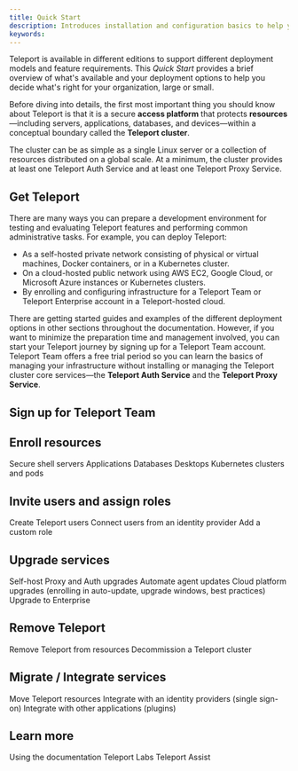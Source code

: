 ```yaml
---
title: Quick Start
description: Introduces installation and configuration basics to help you get resources protected by Teleport in a matter of minutes.
keywords:
---
```


Teleport is available in different editions to support different deployment models and feature requirements. 
This _Quick Start_ provides a brief overview of what's available and your deployment options to help you decide
what's right for your organization, large or small.

Before diving into details, the first most important thing you should know about Teleport is that it is a
secure **access platform** that protects **resources**—including servers, applications, databases, and 
devices—within a conceptual boundary called the **Teleport cluster**.

The cluster can be as simple as a single Linux server or a collection of resources distributed on a global scale.
At a minimum, the cluster provides at least one Teleport Auth Service and at least one Teleport Proxy Service.

## Get Teleport

There are many ways you can prepare a development environment for testing and evaluating Teleport features and 
performing common administrative tasks. 
For example, you can deploy Teleport:

- As a self-hosted private network consisting of physical or virtual machines, Docker containers, or in 
  a Kubernetes cluster.
- On a cloud-hosted public network using AWS EC2, Google Cloud, or Microsoft Azure instances or Kubernetes
  clusters.
- By enrolling and configuring infrastructure for a Teleport Team or Teleport Enterprise account in a 
  Teleport-hosted cloud.

There are getting started guides and examples of the different deployment options in other sections throughout 
the documentation. However, if you want to minimize the preparation time and management involved, you can 
start your Teleport journey by signing up for a Teleport Team account. Teleport Team offers a free trial period 
so you can learn the basics of managing your infrastructure without installing or managing the Teleport cluster 
core services—the **Teleport Auth Service** and the **Teleport Proxy Service**. 

## Sign up for Teleport Team

## Enroll resources

Secure shell servers
Applications
Databases
Desktops
Kubernetes clusters and pods

## Invite users and assign roles

Create Teleport users
Connect users from an identity provider
Add a custom role

## Upgrade services

Self-host Proxy and Auth upgrades
Automate agent updates
Cloud platform upgrades (enrolling in auto-update, upgrade windows, best practices)
Upgrade to Enterprise

## Remove Teleport

Remove Teleport from resources
Decommission a Teleport cluster

## Migrate / Integrate services

Move Teleport resources
Integrate with an identity providers (single sign-on)
Integrate with other applications (plugins)

## Learn more

Using the documentation
Teleport Labs
Teleport Assist

